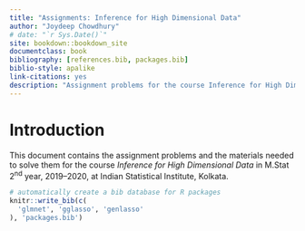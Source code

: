 ```yaml
--- 
title: "Assignments: Inference for High Dimensional Data"
author: "Joydeep Chowdhury"
# date: "`r Sys.Date()`"
site: bookdown::bookdown_site
documentclass: book
bibliography: [references.bib, packages.bib]
biblio-style: apalike
link-citations: yes
description: "Assignment problems for the course Inference for High Dimensional Data in M.Stat 2nd year, 2019-2020, at Indian Statistical Institute, Kolkata."
---
```


# Introduction {-}

This document contains the assignment problems and the materials needed to solve them for the course _Inference for High Dimensional Data_ in M.Stat 2^nd^ year, 2019--2020, at Indian Statistical Institute, Kolkata.

```r
# automatically create a bib database for R packages
knitr::write_bib(c(
  'glmnet', 'gglasso', 'genlasso'
), 'packages.bib')
```